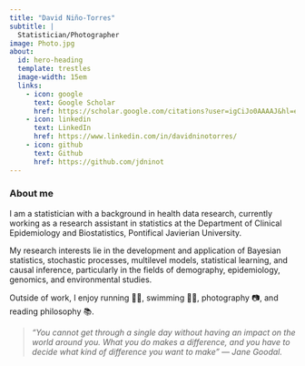 ```yaml
---
title: "David Niño-Torres"
subtitle: |
  Statistician/Photographer
image: Photo.jpg
about:
  id: hero-heading
  template: trestles
  image-width: 15em
  links:
    - icon: google
      text: Google Scholar
      href: https://scholar.google.com/citations?user=igCiJo0AAAAJ&hl=es
    - icon: linkedin
      text: LinkedIn
      href: https://www.linkedin.com/in/davidninotorres/
    - icon: github
      text: Github
      href: https://github.com/jdninot
---
```


### About me

I am a statistician with a background in health data research, currently working as a research assistant in statistics at the Department of Clinical Epidemiology and Biostatistics, Pontifical Javierian University.

My research interests lie in the development and application of Bayesian statistics, stochastic processes, multilevel models, statistical learning, and causal inference, particularly in the fields of demography, epidemiology, genomics, and environmental studies.

Outside of work, I enjoy running 🏃‍♂️, swimming 🏊‍♂️, photography 📷, and reading philosophy 📚.

> *"You cannot get through a single day without having an impact on the world around you. What you do makes a difference, and you have to decide what kind of difference you want to make" — Jane Goodal.*
